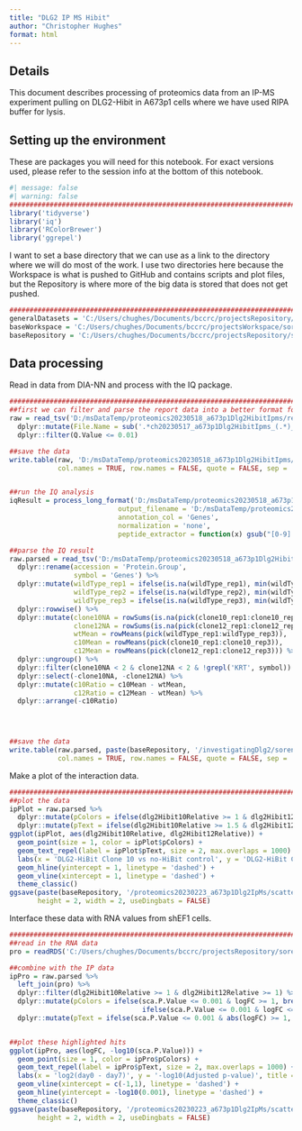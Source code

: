```yaml
---
title: "DLG2 IP MS Hibit"
author: "Christopher Hughes"
format: html
---
```


## Details

This document describes processing of proteomics data from an IP-MS experiment pulling on DLG2-Hibit in A673p1 cells where we have used RIPA buffer for lysis.

## Setting up the environment

These are packages you will need for this notebook. For exact versions used, please refer to the session info at the bottom of this notebook.

```r
#| message: false
#| warning: false
##########################################################################################
library('tidyverse')
library('iq')
library('RColorBrewer')
library('ggrepel')
```

I want to set a base directory that we can use as a link to the directory where we will do most of the work. I use two directories here because the Workspace is what is pushed to GitHub and contains scripts and plot files, but the Repository is where more of the big data is stored that does not get pushed.

```r
##########################################################################################
generalDatasets = 'C:/Users/chughes/Documents/bccrc/projectsRepository/generalDatasets'
baseWorkspace = 'C:/Users/chughes/Documents/bccrc/projectsWorkspace/sorensenLab/relatedToEwsCrisprManuscript'
baseRepository = 'C:/Users/chughes/Documents/bccrc/projectsRepository/sorensenLab/relatedToEwsCrisprManuscript'
```

## Data processing

Read in data from DIA-NN and process with the IQ package.

```r
##########################################################################################
##first we can filter and parse the report data into a better format for IQ
raw = read_tsv('D:/msDataTemp/proteomics20230518_a673p1Dlg2HibitIpms/report.tsv', show_col_types = FALSE) %>%
  dplyr::mutate(File.Name = sub('.*ch20230517_a673p1Dlg2HibitIpms_(.*)_dia_[123]\\.mzML', '\\1', File.Name)) %>%
  dplyr::filter(Q.Value <= 0.01)

##save the data
write.table(raw, 'D:/msDataTemp/proteomics20230518_a673p1Dlg2HibitIpms/report-parsed.tsv', 
            col.names = TRUE, row.names = FALSE, quote = FALSE, sep = '\t')


##run the IQ analysis
iqResult = process_long_format('D:/msDataTemp/proteomics20230518_a673p1Dlg2HibitIpms/report-parsed.tsv', 
                           output_filename = 'D:/msDataTemp/proteomics20230518_a673p1Dlg2HibitIpms/report-pgFromIq.tsv',
                           annotation_col = 'Genes',
                           normalization = 'none',
                           peptide_extractor = function(x) gsub("[0-9].*$", "", x))

##parse the IQ result
raw.parsed = read_tsv('D:/msDataTemp/proteomics20230518_a673p1Dlg2HibitIpms/report-pgFromIq.tsv', show_col_types = FALSE) %>%
  dplyr::rename(accession = 'Protein.Group',
                symbol = 'Genes') %>%
  dplyr::mutate(wildType_rep1 = ifelse(is.na(wildType_rep1), min(wildType_rep1, na.rm = TRUE), wildType_rep1),
                wildType_rep2 = ifelse(is.na(wildType_rep2), min(wildType_rep2, na.rm = TRUE), wildType_rep2),
                wildType_rep3 = ifelse(is.na(wildType_rep3), min(wildType_rep3, na.rm = TRUE), wildType_rep3)) %>%
  dplyr::rowwise() %>%
  dplyr::mutate(clone10NA = rowSums(is.na(pick(clone10_rep1:clone10_rep3))),
                clone12NA = rowSums(is.na(pick(clone12_rep1:clone12_rep3))),
                wtMean = rowMeans(pick(wildType_rep1:wildType_rep3)),
                c10Mean = rowMeans(pick(clone10_rep1:clone10_rep3)),
                c12Mean = rowMeans(pick(clone12_rep1:clone12_rep3))) %>%
  dplyr::ungroup() %>%
  dplyr::filter(clone10NA < 2 & clone12NA < 2 & !grepl('KRT', symbol)) %>%
  dplyr::select(-clone10NA, -clone12NA) %>%
  dplyr::mutate(c10Ratio = c10Mean - wtMean,
                c12Ratio = c12Mean - wtMean) %>%
  dplyr::arrange(-c10Ratio)
  



##save the data
write.table(raw.parsed, paste(baseRepository, '/investigatingDlg2/sorensenDlg2IpmsRipa/dataset_processedIpData.tsv', sep = ''), 
            col.names = TRUE, row.names = FALSE, quote = FALSE, sep = '\t')
```

Make a plot of the interaction data.

```r
##########################################################################################
##plot the data
ipPlot = raw.parsed %>%
  dplyr::mutate(pColors = ifelse(dlg2Hibit10Relative >= 1 & dlg2Hibit12Relative >= 1, brewer.pal(4,'OrRd')[4], brewer.pal(3,'Greys')[2])) %>%
  dplyr::mutate(pText = ifelse(dlg2Hibit10Relative >= 1.5 & dlg2Hibit12Relative >= 1.5, symbol, ''))
ggplot(ipPlot, aes(dlg2Hibit10Relative, dlg2Hibit12Relative)) +
  geom_point(size = 1, color = ipPlot$pColors) +
  geom_text_repel(label = ipPlot$pText, size = 2, max.overlaps = 1000) +
  labs(x = 'DLG2-HiBit Clone 10 vs no-HiBit control', y = 'DLG2-HiBit Clone 12 vs no-HiBit control', title = 'DLG2-HiBit IP-MS') +
  geom_hline(yintercept = 1, linetype = 'dashed') +
  geom_vline(xintercept = 1, linetype = 'dashed') +
  theme_classic()
ggsave(paste(baseRepository, '/proteomics20230223_a673p1Dlg2IpMs/scatter_ipDataBothClones.pdf', sep = ''),
       height = 2, width = 2, useDingbats = FALSE)
```

Interface these data with RNA values from shEF1 cells.

```r
##########################################################################################
##read in the RNA data
pro = readRDS('C:/Users/chughes/Documents/bccrc/projectsRepository/sorensenLab/manuscriptPreparationDlg2/proteomicsData/sorensenEwsA673Proteomics/datasetOutputs/dataset_deqms_day0-day7.rds')

##combine with the IP data
ipPro = raw.parsed %>%
  left_join(pro) %>%
  dplyr::filter(dlg2Hibit10Relative >= 1 & dlg2Hibit12Relative >= 1) %>%
  dplyr::mutate(pColors = ifelse(sca.P.Value <= 0.001 & logFC >= 1, brewer.pal(4,'OrRd')[4], 
                                 ifelse(sca.P.Value <= 0.001 & logFC <= -1, brewer.pal(4,'GnBu')[4], brewer.pal(3,'Greys')[2]))) %>%
  dplyr::mutate(pText = ifelse(sca.P.Value <= 0.001 & abs(logFC) >= 1, symbol, ''))


##plot these highlighted hits
ggplot(ipPro, aes(logFC, -log10(sca.P.Value))) +
  geom_point(size = 1, color = ipPro$pColors) +
  geom_text_repel(label = ipPro$pText, size = 2, max.overlaps = 1000) +
  labs(x = 'log2(day0 - day7)', y = '-log10(Adjusted p-value)', title = 'Ewing sarcoma proteome') +
  geom_vline(xintercept = c(-1,1), linetype = 'dashed') +
  geom_hline(yintercept = -log10(0.001), linetype = 'dashed') +
  theme_classic()
ggsave(paste(baseRepository, '/proteomics20230223_a673p1Dlg2IpMs/scatter_ipDataBothClonesWithEwingProteomics.pdf', sep = ''),
       height = 2, width = 2, useDingbats = FALSE)
```